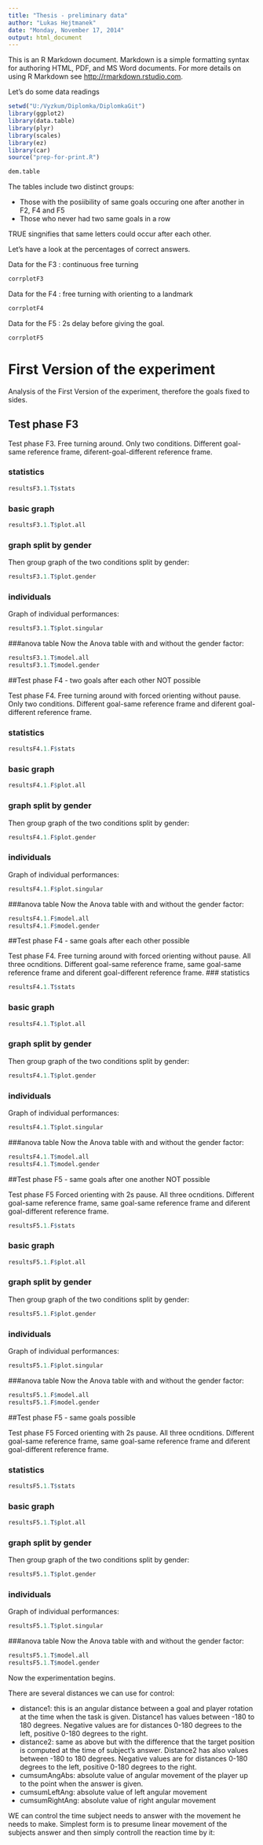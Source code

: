 ```yaml
---
title: "Thesis - preliminary data"
author: "Lukas Hejtmanek"
date: "Monday, November 17, 2014"
output: html_document
---
```


This is an R Markdown document. Markdown is a simple formatting syntax for authoring HTML, PDF, and MS Word documents. For more details on using R Markdown see <http://rmarkdown.rstudio.com>.

Let's do some data readings
```r
setwd("U:/Vyzkum/Diplomka/DiplomkaGit")
library(ggplot2)
library(data.table)
library(plyr)
library(scales)
library(ez)
library(car)
source("prep-for-print.R")
```

\section{Demographics}

```r

dem.table

```

The tables include two distinct groups:

- Those with the posiibility of same goals occuring one after another in F2, F4 and F5
- Those who never had two same goals in a row

TRUE singnifies that same letters could occur after each other.

Let's have a look at the percentages of correct answers.

Data for the F3 : continuous free turning

```r
corrplotF3
```

Data for the F4 : free turning with orienting to a landmark

```r
corrplotF4
```

Data for the F5 : 2s delay before giving the goal.

```r
corrplotF5
```

# First Version of the experiment

Analysis of the First Version of the experiment, therefore the goals fixed to sides.

## Test phase F3
Test phase F3. Free turning around. Only two conditions. Different goal-same reference frame, diferent-goal-different reference frame.

### statistics
```r
resultsF3.1.T$stats
```

### basic graph
```r
resultsF3.1.T$plot.all
```

### graph split by gender
Then group graph of the two conditions split by gender:
```r
resultsF3.1.T$plot.gender
```

### individuals
Graph of individual performances:
```r
resultsF3.1.T$plot.singular
```

###anova table
Now the Anova table with and without the gender factor:
```r
resultsF3.1.T$model.all
resultsF3.1.T$model.gender
```

##Test phase F4 - two goals after each other NOT possible

Test phase F4. Free turning around with forced orienting without pause. Only two conditions. Different goal-same reference frame and diferent goal-different reference frame.

### statistics
```r
resultsF4.1.F$stats
```

### basic graph
```r
resultsF4.1.F$plot.all
```

### graph split by gender
Then group graph of the two conditions split by gender:
```r
resultsF4.1.F$plot.gender
```

### individuals
Graph of individual performances:
```r
resultsF4.1.F$plot.singular
```

###anova table
Now the Anova table with and without the gender factor:
```r
resultsF4.1.F$model.all
resultsF4.1.F$model.gender
```

##Test phase F4 - same goals after each other possible

Test phase F4. Free turning around with forced orienting without pause. All three ocnditions. Different goal-same reference frame, same goal-same reference frame and diferent goal-different reference frame.
### statistics
```r
resultsF4.1.T$stats
```

### basic graph
```r
resultsF4.1.T$plot.all
```

### graph split by gender
Then group graph of the two conditions split by gender:
```r
resultsF4.1.T$plot.gender
```

### individuals
Graph of individual performances:
```r
resultsF4.1.T$plot.singular
```

###anova table
Now the Anova table with and without the gender factor:
```r
resultsF4.1.T$model.all
resultsF4.1.T$model.gender
```

##Test phase F5 - same goals after one another NOT possible

Test phase F5 Forced orienting with 2s pause. All three ocnditions. Different goal-same reference frame, same goal-same reference frame and diferent goal-different reference frame.

```r
resultsF5.1.F$stats
```

### basic graph
```r
resultsF5.1.F$plot.all
```

### graph split by gender
Then group graph of the two conditions split by gender:
```r
resultsF5.1.F$plot.gender
```

### individuals
Graph of individual performances:
```r
resultsF5.1.F$plot.singular
```

###anova table
Now the Anova table with and without the gender factor:
```r
resultsF5.1.F$model.all
resultsF5.1.F$model.gender
```

##Test phase F5 - same goals possible

Test phase F5 Forced orienting with 2s pause. All three ocnditions. Different goal-same reference frame, same goal-same reference frame and diferent goal-different reference frame.

### statistics
```r
resultsF5.1.T$stats
```

### basic graph
```r
resultsF5.1.T$plot.all
```

### graph split by gender
Then group graph of the two conditions split by gender:
```r
resultsF5.1.T$plot.gender
```

### individuals
Graph of individual performances:
```r
resultsF5.1.T$plot.singular
```

###anova table
Now the Anova table with and without the gender factor:
```r
resultsF5.1.T$model.all
resultsF5.1.T$model.gender
```

Now the experimentation begins.

There are several distances we can use for control:

- distance1: this is an angular distance between a goal and player rotation at the time when the task is given. Distance1 has values between -180 to 180 degrees. Negative values are for distances 0-180 degrees to the left, positive 0-180 degrees to the right.
- distance2: same as above but with the difference that the target position is computed at the time of subject's answer. Distance2 has also values between -180 to 180 degrees. Negative values are for distances 0-180 degrees to the left, positive 0-180 degrees to the right.
- cumsumAngAbs: absolute value of angular movement of the player up to the point when the answer is given.
- cumsumLeftAng: absolute value of left angular movement
- cumsumRightAng: absolute value of right angular movement

WE can control the time subject needs to answer with the movement he needs to make. Simplest form is to presume linear movement of the subjects answer and then simply controll the reaction time by it:

